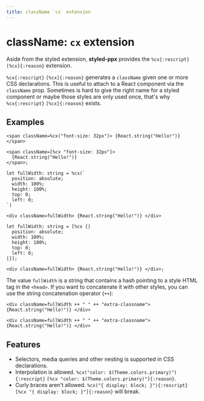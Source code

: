 ```yaml
---
title: className `cx` extension
---
```


# className: `cx` extension

Aside from the styled extension, **styled-ppx** provides the `%cx{:rescript}` `[%cx]{:reason}` extension.

`%cx{:rescript}` `[%cx]{:reason}` generates a `className` given one or more CSS declarations. This is useful to attach to a React component via the `className` prop. Sometimes is hard to give the right name for a styled component or maybe those styles are only used once, that's why `%cx{:rescript}` `[%cx]{:reason}` exists.

## Examples

```rescript
<span className=%cx("font-size: 32px")> {React.string("Hello!")} </span>
```
```reason
<span className=[%cx "font-size: 32px"]>
  {React.string("Hello!")}
</span>;
```

```rescript
let fullWidth: string = %cx(`
  position: absolute;
  width: 100%;
  height: 100%;
  top: 0;
  left: 0;
`)

<div className=fullWidth> {React.string("Hello!")} </div>
```
```reason
let fullWidth: string = [%cx {|
  position: absolute;
  width: 100%;
  height: 100%;
  top: 0;
  left: 0;
|}];

<div className=fullWidth> {React.string("Hello!")} </div>;
```

The value `fullWidth` is a string that contains a hash pointing to a style HTML tag in the `<head>`. If you want to concatenate it with other styles, you can use the string concatenation operator (`++`):

```rescript
<div className=fullWidth ++ " " ++ "extra-classname"> {React.string("Hello!")} </div>
```
```reason
<div className=fullWidth ++ " " ++ "extra-classname"> {React.string("Hello!")} </div>
```

## Features

- Selectors, media queries and other nesting is supported in CSS declarations.
- Interpolation is allowed. `%cx("color: $(Theme.colors.primary)"){:rescript}` `[%cx "color: $(Theme.colors.primary)"]{:reason}`.
- Curly braces aren't allowed. `%cx("{ display: block; }"){:rescript}` `[%cx "{ display: block; }"]{:reason}` will break.
